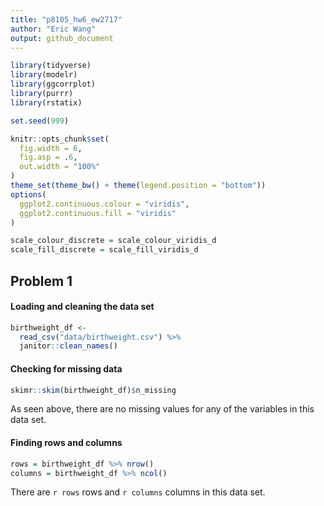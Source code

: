 ```yaml
---
title: "p8105_hw6_ew2717"
author: "Eric Wang"
output: github_document
---
```


```r

library(tidyverse)
library(modelr)
library(ggcorrplot)
library(purrr)
library(rstatix)

set.seed(999)

knitr::opts_chunk$set(
  fig.width = 6,
  fig.asp = .6,
  out.width = "100%"
)
theme_set(theme_bw() + theme(legend.position = "bottom"))
options(
  ggplot2.continuous.colour = "viridis",
  ggplot2.continuous.fill = "viridis"
)

scale_colour_discrete = scale_colour_viridis_d
scale_fill_discrete = scale_fill_viridis_d

```

## Problem 1 

#### Loading and cleaning the data set

```r

birthweight_df <- 
  read_csv("data/birthweight.csv") %>%
  janitor::clean_names()

```

#### Checking for missing data

```r

skimr::skim(birthweight_df)$n_missing

```

As seen above, there are no missing values for any of the variables in this data set.

#### Finding rows and columns

```r

rows = birthweight_df %>% nrow()
columns = birthweight_df %>% ncol()

```

There are `r rows` rows and `r columns` columns in this data set. 

